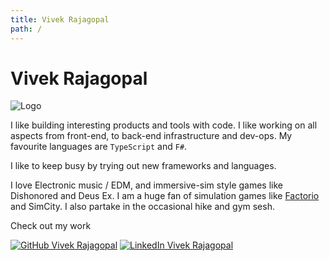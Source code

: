 ```yaml
---
title: Vivek Rajagopal
path: /
---
```





<Page class="landing">

<h1>Vivek Rajagopal</h1>

<img src={avatar} class="avatar" alt="Logo" />

I like building interesting products and tools with code. I like working on all aspects from front-end, to back-end infrastructure and dev-ops. My favourite languages are `TypeScript` and `F#`.

I like to keep busy by trying out new frameworks and languages.

I love Electronic music / EDM, and immersive-sim style games like Dishonored and Deus Ex. I am a huge fan of simulation games like [Factorio](https://www.youtube.com/watch?v=5yLaYuuBWRM) and SimCity. I also partake in the occasional hike and gym sesh.

Check out my <internal route="/work">work</internal>

<span style="text-align:center;">
  <a href="https://github.com/VivekRajagopal"><img class="link" src={github} alt="GitHub Vivek Rajagopal" /></a>
  <a href="https://www.linkedin.com/in/vivek-rajagopal-0a60ab9b/"><img class="link" src={linkedin} alt="LinkedIn Vivek Rajagopal" /></a>
</span>
</Page>
